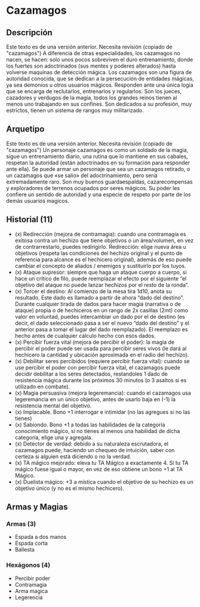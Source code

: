 
# Cazamagos

<Bleed>
  <Screenshot src={placeholderImage} alt="placeholder" full />
</Bleed>

## Descripción

<Callout type="warning" emoji="🔎">
  Este texto es de una versión anterior. Necesita revisión (copiado de
  "cazamagos")
</Callout>
A diferencia de otras especialidades, los cazamagos no nacen, se hacen: solo unos
pocos sobreviven el duro entrenamiento, donde los fuertes son adoctrinados (sus mentes
y poderes alterados) hasta volverse maquinas de detección mágica. Los cazamagos son
una figura de autoridad conocida, que se dedican a la persecución de entidades mágicas,
ya sea demonios u otros usuarios mágicos. Responden ante una única logia que se encarga
de reclutarlos, entrenarlos y regularlos. Son los jueces, cazadores y verdugos de
la magia, todos los grandes reinos tienen al menos uno trabajando en sus confines.
Son dedicados a su profesión, muy estrictos, tienen un sistema de rangos muy militarizado.

## Arquetipo

<Callout type="warning" emoji="🔎">
  Este texto es de una versión anterior. Necesita revisión (copiado de
  "cazamagos")
</Callout>
Un personaje cazamagos es como un soldado de la magia, sigue un entrenamiento diario,
una rutina que lo mantiene en sus cabales, respetan la autoridad (están adoctrinados
en su formación para responder ante ella). Se puede armar un personaje que sea un
cazamagos retirado, o un cazamagos que «se salio» del adoctrinamiento, pero sería
extremadamente raro. Son muy buenos guardaespaldas, cazarecompensas y exploradores
de terrenos ocupados por seres mágicos. Su poder les confiere un sentido de autoridad
y una especie de respeto por parte de los demás usuarios magicos.

## Historial (11)

- (x) Redirección (mejora de contramagia): cuando una contramagia es exitosa contra un hechizo que tiene objetivos o un área/volumen, en vez de contrarrestarlo, puedes redirigirlo. Redirección: elige nueva área u objetivos (respeta las condiciones del hechizo original y el punto de referencia para alcance es el hechicero original), además de eso puede cambiar el concepto de aliados / enemigos y sustituirlo por los tuyos.
- (x) Ataque supresor: siempre que haga un ataque cuerpo a cuerpo, si hace un crítico de filo, puede reemplazar el efecto por el siguiente “el objetivo del ataque no puede lanzar hechizos por el resto de la ronda”.
- (x) Torcer el destino: Al comienzo de la mesa tira 1d10, anota su resultado. Este dado es llamado a partir de ahora “dado del destino”. Durante cualquier tirada de dados para hacer magia (narrativa o de ataque) propia o de hechiceros en un rango de 2x casillas (2mt) como valor en voluntad, puedes intercambiar un dado por el de destino (es decir, el dado seleccionado pasa a ser el nuevo “dado del destino” y el anterior pasa a tomar el lugar del dado reemplazado). El reemplazo es hecho antes de cualquier cálculo hecho con esos dados.
- (x) Percibir fuerza vital (mejora de percibir el poder): la magia de percibir el poder puede ser usada para percibir seres vivos (le dará al hechicero la cantidad y ubicación aproximada en el radio del hechizo).
- (x) Debilitar seres percibidos (requiere percibir fuerza vital): cuando se use percibir el poder con percibir fuerza vital, el cazamagos puede decidir debilitar a los seres detectados, restandoles 1 dado de resistencia mágica durante los próximos 30 minutos (o 3 asaltos si es utilizado en combate).
- (x) Magia persuasiva (mejora legeremancia): cuando el cazamagos usa legeremancia en un único objetivo, antes de usarlo baja en (-1) la resistencia mental del objetivo.
- (x) Implacable. Bono +1 interrogar e intimidar (no las agregues si no las tienes)
- (x) Sabiondo. Bono +1 a todas las habilidades de la categoría conocimiento mágico, si no tienes al menos una habilidad de dicha categoría, elige una y agregala.
- (x) Detector de verdad: debido a su naturaleza escrutadora, el cazamagos puede, haciendo un chequeo de intuición, saber con certeza si alguien está diciendo o no la verdad.
- (x) TA mágico mejorado: eleva tu TA Mágico a exactamente 4. Si tu TA mágico fuese igual o mayor, en vez de eso obtiene un bono +1 al TA Mágico.
- (x) Duelista mágico: +3 a mística cuando el objetivo de su hechizo es un objetivo único (y no es el mismo hechicero).

## Armas y Magias

### Armas (3)

- Espada a dos manos
- Espada corta
- Ballesta

### Hexágonos (4)

- Percibir poder
- Contramagia
- Arma magica
- Legerencia
